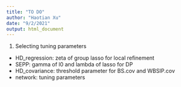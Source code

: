 ```yaml
---
title: "TO DO"
author: "Haotian Xu"
date: "9/2/2021"
output: html_document
---
```


1. Selecting tuning parameters
  + HD_regression: zeta of group lasso for local refinement
  + SEPP: gamma of l0 and lambda of lasso for DP
  + HD_covariance: threshold parameter for BS.cov and WBSIP.cov
  + network: tuning parameters

